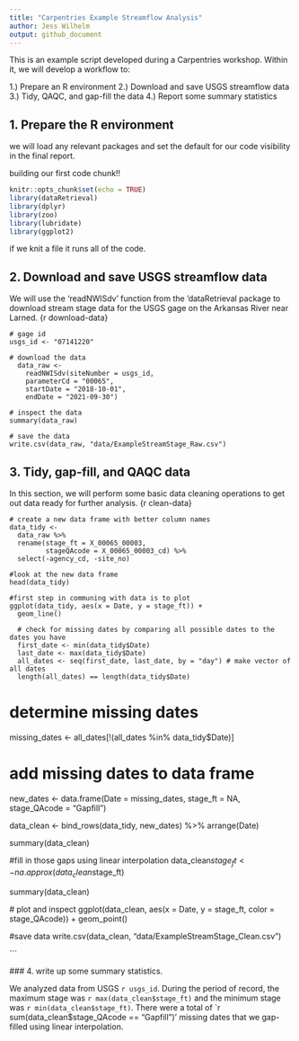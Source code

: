 ```yaml
---
title: "Carpentries Example Streamflow Analysis"
author: Jess Wilhelm
output: github_document
---
```

This is an example script developed during a Carpentries workshop. Within it, we will develop a workflow to:

1.) Prepare an R environment
2.) Download and save USGS streamflow data
3.) Tidy, QAQC, and gap-fill the data
4.) Report some summary statistics

## 1. Prepare the R environment

we will load any relevant packages and set the default for our code visibility in the final report. 

building our first code chunk!!

```r
knitr::opts_chunk$set(echo = TRUE)
library(dataRetrieval) 
library(dplyr)
library(zoo)
library(lubridate)
library(ggplot2)
```

if we knit a file it runs all of the code. 

## 2. Download and save USGS streamflow data

We will use the 'readNWISdv' function from the 'dataRetrieval package to download stream stage data for the USGS gage on the Arkansas River near Larned. 
{r download-data}

```
# gage id
usgs_id <- "07141220"

# download the data
  data_raw <-
    readNWISdv(siteNumber = usgs_id,
    parameterCd = "00065",
    startDate = "2018-10-01",
    endDate = "2021-09-30")

# inspect the data
summary(data_raw)

# save the data
write.csv(data_raw, "data/ExampleStreamStage_Raw.csv")
```
## 3. Tidy, gap-fill, and QAQC data

In this section, we will perform some basic data cleaning operations to get out data ready for further analysis.
{r clean-data}

```
# create a new data frame with better column names
data_tidy <-
  data_raw %>%
  rename(stage_ft = X_00065_00003,
         stageQAcode = X_00065_00003_cd) %>%
  select(-agency_cd, -site_no)

#look at the new data frame
head(data_tidy)

#first step in communing with data is to plot
ggplot(data_tidy, aes(x = Date, y = stage_ft)) +
  geom_line()
  
  # check for missing dates by comparing all possible dates to the dates you have
  first_date <- min(data_tidy$Date)
  last_date <- max(data_tidy$Date)
  all_dates <- seq(first_date, last_date, by = "day") # make vector of all dates
  length(all_dates) == length(data_tidy$Date)
```
# determine missing dates
missing_dates <- all_dates[!(all_dates %in% data_tidy$Date)]

# add missing dates to data frame
new_dates <- data.frame(Date = missing_dates,
                          stage_ft = NA,
                          stage_QAcode = "Gapfill")
                          
  data_clean <- 
  bind_rows(data_tidy, new_dates) %>%
  arrange(Date)
  
  summary(data_clean)
  
  #fill in those gaps using linear interpolation
  data_clean$stage_ft <- na.approx(data_clean$stage_ft)
  
  summary(data_clean)
  
  # plot and inspect
  ggplot(data_clean, aes(x = Date, y = stage_ft, color = stage_QAcode)) +
  geom_point()
  
  #save data
  write.csv(data_clean, "data/ExampleStreamStage_Clean.csv")
  
  ```
  
  ### 4. write up some summary statistics.
  
We analyzed data from USGS `r usgs_id`. During the period of record, the 
maximum stage was `r max(data_clean$stage_ft)` and the minimum stage was `r min(data_clean$stage_ft)`. There were a total of `r sum(data_clean$stage_QAcode == "Gapfill")' missing dates that we gap-filled using linear interpolation.
  
  




